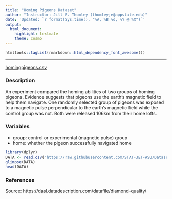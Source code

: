 ```yaml
---
title: "Homing Pigeons Dataset"
author: "Instructor: Jill E. Thomley (thomleyje@appstate.edu)"
date: 'Updated: `r format(Sys.time(), "%A, %B %d, %Y @ %X")`'
output: 
  html_document: 
    highlight: textmate
    theme: cosmo
---
```


```r
htmltools::tagList(rmarkdown::html_dependency_font_awesome())
```

<hr>

<i class="fas fa-database"></i> [homingpigeons.csv](https://raw.githubusercontent.com/STAT-JET-ASU/Datasets/master/Instructor/homingpigeons.csv)


### Description

An experiment compared the homing abilities of two groups of homing pigeons. Evidence suggests that pigeons use the earth's magnetic field to help them navigate. One randomly selected group of pigeons was exposed to a magnetic pulse perpendicular to the earth's magnetic field while the control group was not. Both were released 106km from their home lofts.


### Variables

* group: control or experimental (magnetic pulse) group
* home: whether the pigeon successfully navigated home

```r
library(dplyr)
DATA <- read.csv("https://raw.githubusercontent.com/STAT-JET-ASU/Datasets/master/Instructor/homingpigeons.csv")
glimpse(DATA)
head(DATA)
```


### References

Source: https://dasl.datadescription.com/datafile/diamond-quality/

